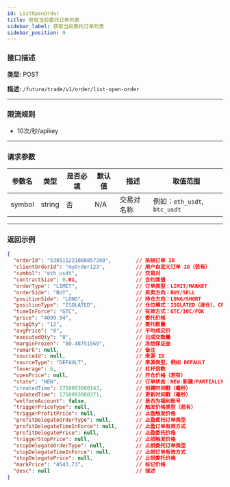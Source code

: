 ```yaml
---
id: ListOpenOrder
title: 获取当前委托订单列表
sidebar_label: 获取当前委托订单列表
sidebar_position: 9
---
```


### 接口描述

**类型:** POST

**描述:** `/future/trade/v1/order/list-open-order`


---

### 限流规则
- 10次/秒/apikey

---

### 请求参数

| 参数名 | 类型   | 是否必填 | 默认值 | 描述       | 取值范围                           |
|--------|--------|----------|--------|------------|------------------------------------|
| symbol | string | 否       | N/A    | 交易对名称 | 例如：`eth_usdt`, `btc_usdt` |

---

### 返回示例

```json
{
  "orderId": "538511221008857280",        // 系统订单 ID
  "clientOrderId": "myOrder123",          // 用户自定义订单 ID（若有）
  "symbol": "eth_usdt",                   // 交易对
  "contractSize": 0.01,                   // 合约面值
  "orderType": "LIMIT",                   // 订单类型：LIMIT/MARKET
  "orderSide": "BUY",                     // 买卖方向：BUY/SELL
  "positionSide": "LONG",                 // 持仓方向：LONG/SHORT
  "positionType": "ISOLATED",             // 仓位模式：ISOLATED（逐仓）、CROSSED（全仓）
  "timeInForce": "GTC",                   // 有效方式：GTC/IOC/FOK
  "price": "4009.94",                     // 委托价格
  "origQty": "12",                        // 委托数量
  "avgPrice": "0",                        // 平均成交价
  "executedQty": "0",                     // 已成交数量
  "marginFrozen": "80.48751569",          // 冻结保证金
  "remark": null,                         // 备注
  "sourceId": null,                       // 来源 ID
  "sourceType": "DEFAULT",                // 来源类型，例如 DEFAULT
  "leverage": 6,                          // 杠杆倍数
  "openPrice": null,                      // 开仓价格（若有）
  "state": "NEW",                         // 订单状态：NEW:新建/PARTIALLY_FILLED：未完全成交
  "createdTime": 1758093080143,           // 创建时间戳（毫秒）
  "updatedTime": 1758093080371,           // 更新时间戳（毫秒）
  "welfareAccount": false,                // 是否为福利账号
  "triggerPriceType": null,               // 触发价格类型（若有）
  "triggerProfitPrice": null,             // 止盈触发价格
  "profitDelegateOrderType": null,        // 止盈委托订单类型
  "profitDelegateTimeInForce": null,      // 止盈订单有效方式
  "profitDelegatePrice": null,            // 止盈委托价格
  "triggerStopPrice": null,               // 止损触发价格
  "stopDelegateOrderType": null,          // 止损委托订单类型
  "stopDelegateTimeInForce": null,        // 止损订单有效方式
  "stopDelegatePrice": null,              // 止损委托价格
  "markPrice": "4543.73",                 // 标记价格
  "desc": null                            // 描述
}
